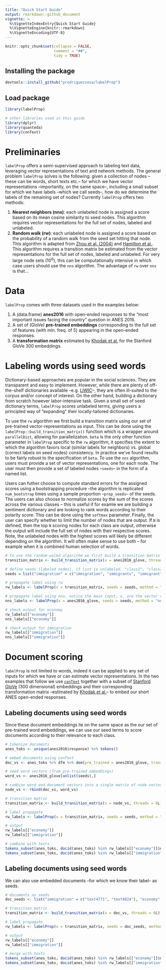 ```yaml
---
title: "Quick Start Guide"
output: rmarkdown::github_document
vignette: >
  %\VignetteIndexEntry{Quick Start Guide}
  %\VignetteEngine{knitr::rmarkdown}
  %\VignetteEncoding{UTF-8}
---
```


```r
knitr::opts_chunk$set(collapse = FALSE,
                      comment = "##",
                      tidy = TRUE)
```

## Installing the package

```r
devtools::install_github("prodriguezsosa/labelProp")
```

## Load package

```r
library(labelProp)

# other libraries used in this guide
library(dplyr)
library(quanteda)
library(conText)
```

# Preliminaries

`labelProp` offers a semi-supervised approach to labeling text data, leveraging vector representations of text and network methods. The general problem `labelProp` solves is the following: given a collection of nodes --these can be words, short texts etc.-- for which we have vector representations --importantly, on the same space--, including a small subset for which we have labels --which we call seeds--, how do we determine the labels of the remaining set of nodes? Currently `labelProp` offers two methods:

1. **Nearest neighbors (nns)**: each unlabeled node is assigned a score based on its mean cosine similarity to seed nodes. This algorithm requires vector representations for the full set of nodes, labeled and unlabeled. 
2. **Random walk (rw)**: each unlabeled node is assigned a score based on the probability of a random walk from the seed set hitting that node. This algorithm is adapted from [Zhou et al. (2004)](https://proceedings.neurips.cc/paper/2003/file/87682805257e619d49b8e0dfdc14affa-Paper.pdf) and [Hamilton et al.](2016). This algorithm requires a transition matrix be estimated from the vector representations for the full set of nodes, labeled and unlabeled. For very large node sets ($10^6$), this can be computationally intensive in which case users should use the `nns` algorithm. The advantage of `rw` over `nns` is that...

# Data

`labelProp` comes with three datasets used in the examples below:

1. A (data.frame) **anes2016** with open-ended responses to the "most important issues facing the country" question in ANES 2016.
2. A set of (GloVe) **pre-trained embeddings** corresponding to the full set of features (with min. freq. of 5) appearing in the open-ended responses.
3. A **transformation matrix** estimated by [Khodak et al.](https://github.com/NLPrinceton/ALaCarte) for the Stanford GloVe 300 embeddings.

# Labeling words using seed words

Dictionary-based approaches are popular in the social sciences. They are transparent and easy to implement. However, while there are plenty of off-the-shelf dictionaries available --e.g. [LIWIC](https://lit.eecs.umich.edu/geoliwc/liwc_dictionary.html)--, they are often ill-suited to the corpus and/or concept of interest. On the other hand, building a dictionary from scratch however labor-intensive task. Given a small set of seed dictionary terms, `labelProp` scores unlabeled terms, giving users a principled way of "expanding" their locally-tailored dictionaries.

To use the `rw` algorithm we first build a transition matrix using our set of pre-trained vector-representations as input. This can be done using the `labelProp::build_transition_matrix()` function which is a wrapper around `parallelDist`, allowing for parallelization. `beta` is the only other function parameter in `labelProp` specific to the `rw` algorithm, it specifies the extent to which the algorithm favors local (similar labels for neighbors) vs. global (correct labels on seed nodes) consistency. In practice we've found results to be fairly robust to the specification of `beta`. To use the `nns` algorithm, users must provide a set of vector representations, one for each node. The user must then provide a set of labeled nodes --`seeds`-- in the form of a named list.

Users can futher choose to compute standard errors for the assigned scores using a bootstrapping procedure --the algorithm is replicated `num_bootstrap` times using a sample proportion --`prop_seeds`-- of the seeds. The users can also choose to normalize scores by the sum of the scores across the various classes -- this is useful if for examle we are building a sentiment dictionary and are looking to rank words according to their polarity score. This can be done using the `softmax` parameter. Finally, the user can specify whether to limit the number of nodes that are output. If `N` is defined, then the top `N` scoring nodes for each class are output, otherwise the output will include the full set of nodes with their respective scores. Note, the unlabeled nodes with the highest scores will likely be different depending on the algorithm. It will often make sense to use both -- for example when it is combined human selection of words.

```r

# to use the random-walkd algorithm we first build a transition matrix
transition_matrix <- build_transition_matrix(x = anes2016_glove, threads = 6L)

# define seeds (labeled nodes), if list is unlabeled, "class1", "class2" etc. will be used as labels
seeds = list("immigration" = c("immigration", "immigrants", "immigrant"), "economy" = c("jobs", "unemployment", "wages"))

# propagate label using rw
rw_labels <- labelProp(x = transition_matrix, seeds = seeds, method = "rw", N = 10, beta = 0.5, as_list = TRUE)

# propagate label using nns, notice the main input, x, are the vector representations
nns_labels <- labelProp(x = anes2016_glove, seeds = seeds, method = "nns", N = 10, as_list = TRUE)

# check output for economy
rw_labels[["economy"]]
nns_labels[["economy"]]

# check output for immigration
rw_labels[["immigration"]]
nns_labels[["immigration"]]
```

# Document scoring

`labelProp` is not limited to words, indeed it can be applied to any set of inputs for which we have or can estimate vector representations. In the two examples that follow we use [`conText`](https://github.com/prodriguezsosa/conText) together with a subset of [Stanford GloVe](https://nlp.stanford.edu/projects/glove/) (300 dimensional) embeddings and their corresponding transformation matrix --estimated by [Khodak et al.](https://github.com/NLPrinceton/ALaCarte)-- to embed our short ANES open-ended responses.

## Labeling documents using seed words

Since these document embeddings lie on the same space as the our set of pre-trained word embeddings, we can use our seed terms to score documents according to their relevance to each class.

```r

# tokenize documents
anes_toks <- unique(anes2016$response) %>% tokens()

# embed documents using conText
doc_vs <- anes_toks %>% dfm %>% dem(pre_trained = anes2016_glove, transform = TRUE, transform_matrix = khodakA, verbose = FALSE) %>% as.matrix()

# seed word vectors (from pre-trained embeddings)
word_vs <- anes2016_glove[unlist(seeds),]

# combine word and document vectors into a single matrix of node vectors
node_vs <- rbind(doc_vs, word_vs)

# transition matrix
transition_matrix <- build_transition_matrix(x = node_vs, threads = 6L)

# label propagate
rw_labels <- labelProp(x = transition_matrix, seeds = seeds, method = "rw", N = 10, beta = 0.5, as_list = TRUE)

# output
rw_labels[["economy"]]
rw_labels[["immigration"]]

# combine with texts
tokens_subset(anes_toks, docid(anes_toks) %in% rw_labels[["economy"]]$node) %>% sapply(function(x) paste(x, collapse = " "))
tokens_subset(anes_toks, docid(anes_toks) %in% rw_labels[["immigration"]]$node) %>% sapply(function(x) paste(x, collapse = " "))
```

## Labeling documents using seed words

We can also use embedded documents --for which we know their label-- as seeds. 

```r

# documents as seeds
doc_seeds <- list("immigration" = c("text4771", "text4024"), "economy" = c("text2010", "text5925"))

# transition matrix
transition_matrix <- build_transition_matrix(x = doc_vs, threads = 6L)

# label propagate
rw_labels <- labelProp(x = transition_matrix, seeds = doc_seeds, method = "rw", N = 10, beta = 0.5, as_list = TRUE)

# output
rw_labels[["economy"]]
rw_labels[["immigration"]]

# merge with texts
tokens_subset(anes_toks, docid(anes_toks) %in% rw_labels[["economy"]]$node) %>% sapply(function(x) paste(x, collapse = " "))
tokens_subset(anes_toks, docid(anes_toks) %in% rw_labels[["immigration"]]$node) %>% sapply(function(x) paste(x, collapse = " "))
```
